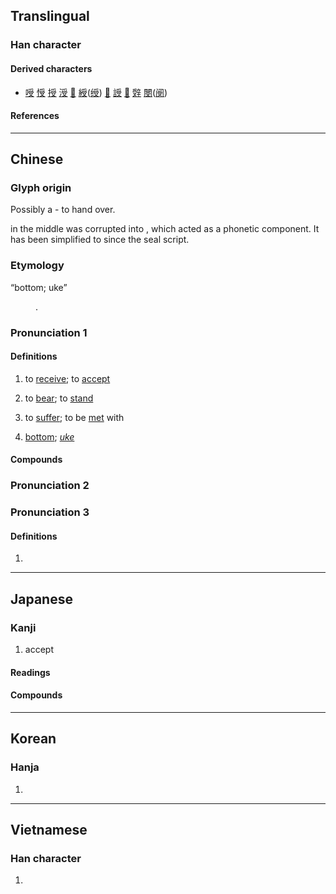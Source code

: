 {{also|爱|愛|爰}}
{{character info}}

==Translingual==
{{stroke order|strokes=8}}

===Han character===
{{Han char|rn=29|rad=又|as=06|sn=8|four=20407|canj=BBE|ids=⿳爫冖又}}

====Derived characters====
* [[㖟]] [[㥅]] [[授]] [[涭]] [[𠺥]] [[綬]]([[绶]]) [[𦈽]] [[䛵]] [[𠹾]] [[辤]] [[閿]]([[阌]])

====References====
{{Han ref|kx=0166.050|dkj=03159|dj=0377.030|hdz=10396.020|uh=53D7}}

----

==Chinese==
{{zh-forms}}

===Glyph origin===
{{Han etym}}
Possibly a {{Han compound|爪|凡|又|t1=hand|t2=plate|t3=hand|ls=p}} - to hand over.

{{lang|zh|凡}} in the middle was corrupted into {{och-l|舟}}, which acted as a phonetic component. It has been simplified to {{zh-l|*冖}} since the seal script.

===Etymology===
; “bottom; uke”
: {{obor|zh|ja|-}} {{ja-r|受け|うけ}}.

{{etystub|zh}}

===Pronunciation 1===
{{zh-pron
|m=shòu
|c=sau6
|h=pfs=su
|j=sou3
|md=sêu
|mn=qz:siǔ/tw,xm,zz:siū
|mn-t=siu6
|x=shou6
|mc=y
|oc=y,2
|cat=v,n
}}

====Definitions====
{{zh-hanzi}}

# to [[receive]]; to [[accept]]
#: {{zh-x|受訪|to participate in a survey}}
#: {{zh-x|收受|to receive}}
# to [[bear]]; to [[stand]]
#: {{zh-x|受不了|to be unable to '''endure'''}}
# to [[suffer]]; to be [[met]] with
#: {{zh-x|受 驚嚇|to be frightened}}
#: {{zh-x|受 人 煽動|to be incited by others}}
# {{lb|zh|slang}} [[bottom]]; ''[[uke]]''
#: {{zh-ant|攻}}

====Compounds====
{{zh-der|受害者|受憋|受病|受不了|受不起|受不住|受潮|受寵|受寵若驚|受挫|受到|受得了|受敵|受凍|受罰|受粉|受風|受過|受害|受寒|受旱|受賄|受獎|受教|受戒|受驚|受精|受窘|受看|受累|受冷|受禮|受理|受領|受涼|受命|受難|受盤|受騙|受聘|受氣|受氣包|受氣包兒|受窮|受屈|受權|受熱|受辱|受傷|受賞|受審|受事|受署|受胎|受聽|受託|受洗|受降|受刑|受訓|受業|受益|受用|受孕|受災|受阻|受罪|受之有愧|受制|受款人|不好受|備受矚目|受話器|受刑人|受誅|忍受|大請大受|不受|倍受矚目|受精卵|受難節|受益無窮|備受好評|受爵|四面受敵|受虐|吃受|受冷落|人工受孕|受創|備受威脅|受人矚目|受鉗鎚|受禪|受播者|好受|受俘|代人受過|受難曲|受惠|不受用|幽囚受辱|容受|受賕枉法|力辭不受|受生|感同身受|感受|不受抬舉|急脈緩受|受封|享受|受委屈|受邀|忍饑受餓|忍饑受渴|受困|人工受精|受田|受降城|引頸受死|引頸受戮|受僱|受暑|受性|受悶氣|低頭受縛|不受籠絡|小受大走|受冤|備受禮遇|受閱|受苦|受不得|受癟|受訪|全受全歸|受僱人|受終|大為受用|大受|不受聽|受文者|廣受好評|受器|兒童受虐|受縛|受限|受茶|受知|受益費|受益憑證|受益人|受損|受怕擔憂|受命推事|受代|受人之託|受賂|八面受敵|八方受敵|夠受|乾生受|不受理|無功受祿|擎受|授受|擔飢受凍|擔孤受寡|應籙受圖|擔驚受怕|應圖受籙|持齋受戒|禁受|沒福消受|挨打受罵|承受|摩頂受戒|活受罪|私相授受|收受|應天受命|擔驚受恐|白受|接受|摩頂受記|生受|甘受|概括承受|熬枯受淡|無福消受|拜受|消受|末學膚受|折受|稟受|挨餓受凍|腹背受敵|首尾受敵|請受|虛己受人|謙受益|領受|膺受|逆來順受|自找罪受|自花受精|聽受|臨危受命|辭多受少|請功受賞|身受|遭受|體內受精|飽受|難受|難以忍受|體外受精|耽驚受怕|計功受賞|難以消受|見危受命|膚受|表裡受敵|蒙受|計功受爵|自作自受|無功不受祿|無功受祿}}

===Pronunciation 2===
{{zh-see|授|v}}

===Pronunciation 3===
{{zh-pron
|m=Dào
|oc=n,1
|cat=pn
}}

====Definitions====
{{zh-hanzi}}

# {{surname|zh}}

{{zh-cat|Elementary}}

----

==Japanese==

===Kanji===
{{ja-kanji|grade=3|rs=又06}}

# accept

====Readings====
{{ja-readings
|goon=ず
|kanon=しゅう<しう
|kanyoon=じゅ<じゆ
|kun=う-かる, う-ける, う-け
}}

====Compounds====
{{col5|ja
|{{ja-r|受%戒|じゅ%かい}}
|{{ja-r|受%刑|じゅ%けい}}
|{{ja-r|受%験|じゅ%けん}}
|{{ja-r|受%講|じゅ%こう}}
|{{ja-r|受%賞|じゅ%しょう}}
|{{ja-r|受%諾|じゅ%だく}}
|{{ja-r|受%動|じゅ%どう}}
|{{ja-r|受%動%態|じゅ%どう%たい}}
|{{ja-r|受%難|じゅ%なん}}
|{{ja-r|受%理|じゅ%り}}
|{{ja-r|受%領|じゅ%りょう}}
|{{ja-r|受%身%形|うけ%み%けい}}
}}

----

==Korean==

===Hanja===
{{ko-hanja|받다|받을|수}}

# {{hanja form of|수|[[accept]]}}

----

==Vietnamese==

===Han character===
{{vi-readings|reading=[[thụ]], [[thọ]]|rs=又06}}

# {{rfdef|vi|sort=又06}}